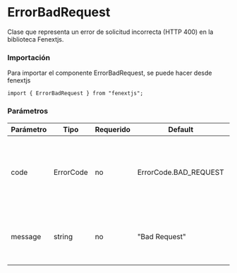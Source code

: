 # ErrorBadRequest

Clase que representa un error de solicitud incorrecta (HTTP 400) en la biblioteca Fenextjs.

### Importación

Para importar el componente ErrorBadRequest, se puede hacer desde fenextjs

```tsx copy
import { ErrorBadRequest } from "fenextjs";
```

### Parámetros

| Parámetro | Tipo | Requerido | Default | Descripcion |
| --------- | ---- | --------- | ------- | ----------- |
| code | ErrorCode | no | ErrorCode.BAD_REQUEST | Código de error específico que representa una solicitud incorrecta. |
| message | string | no | "Bad Request" | Mensaje de error que describe la naturaleza del problema. |
